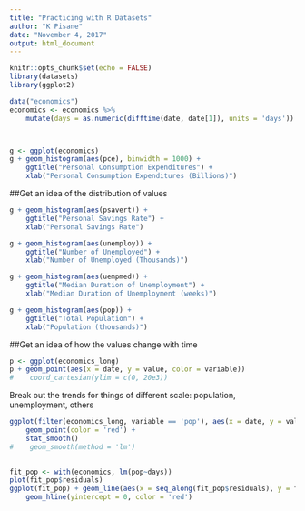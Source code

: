```yaml
---
title: "Practicing with R Datasets"
author: "K Pisane"
date: "November 4, 2017"
output: html_document
---
```


```r
knitr::opts_chunk$set(echo = FALSE)
library(datasets)
library(ggplot2)
```

```r
data("economics")
economics <- economics %>% 
    mutate(days = as.numeric(difftime(date, date[1]), units = 'days'))



g <- ggplot(economics)
g + geom_histogram(aes(pce), binwidth = 1000) +
    ggtitle("Personal Consumption Expenditures") +
    xlab("Personal Consumption Expenditures (Billions)")
```

##Get an idea of the distribution of values

```r
g + geom_histogram(aes(psavert)) +
    ggtitle("Personal Savings Rate") +
    xlab("Personal Savings Rate")
```

```r
g + geom_histogram(aes(unemploy)) +
    ggtitle("Number of Unemployed") +
    xlab("Number of Unemployed (Thousands)")
```

```r
g + geom_histogram(aes(uempmed)) +
    ggtitle("Median Duration of Unemployment") +
    xlab("Median Duration of Unemployment (weeks)")
```

```r
g + geom_histogram(aes(pop)) +
    ggtitle("Total Population") +
    xlab("Population (thousands)")
```


##Get an idea of how the values change with time

```r
p <- ggplot(economics_long)
p + geom_point(aes(x = date, y = value, color = variable)) 
#    coord_cartesian(ylim = c(0, 20e3))
```

Break out the trends for things of different scale: population, unemployment, others

```r
ggplot(filter(economics_long, variable == 'pop'), aes(x = date, y = value)) + 
    geom_point(color = 'red') +
    stat_smooth()
#    geom_smooth(method = 'lm')
    
```

```r
fit_pop <- with(economics, lm(pop~days))
plot(fit_pop$residuals)
ggplot(fit_pop) + geom_line(aes(x = seq_along(fit_pop$residuals), y = fit_pop$residuals)) +
    geom_hline(yintercept = 0, color = 'red')
```

